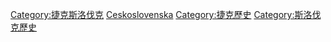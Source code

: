 {{Commonscat|History of Czechoslovakia}}

[[Category:捷克斯洛伐克|Category:捷克斯洛伐克]]
[[Category:已不存在的欧洲国家的历史|Ceskoslovenska]]
[[Category:捷克歷史|Category:捷克歷史]]
[[Category:斯洛伐克歷史|Category:斯洛伐克歷史]]